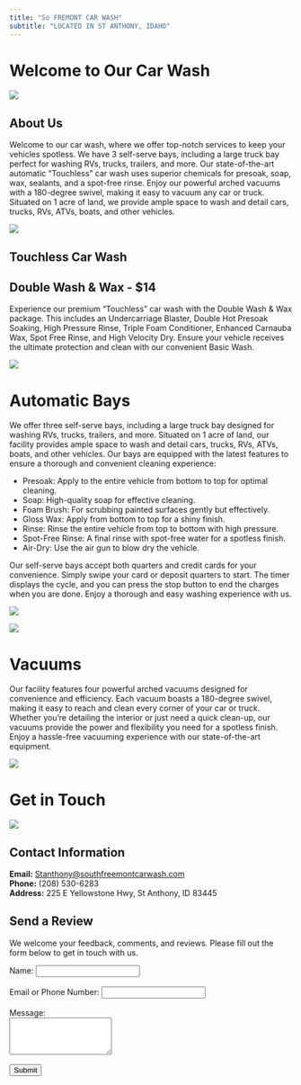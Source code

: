```yaml
---
title: "So FREMONT CAR WASH"
subtitle: "LOCATED IN ST ANTHONY, IDAHO"
---
```


<div class="custom-width">

# Welcome to Our Car Wash



![](Images/carwash_logo.png)

<div class="flex-container">

<div class="flex-item">

# About Us

Welcome to our car wash, where we offer top-notch services to keep your vehicles spotless. We have 3 self-serve bays, including a large truck bay perfect for washing RVs, trucks, trailers, and more. Our state-of-the-art automatic “Touchless” car wash uses superior chemicals for presoak, soap, wax, sealants, and a spot-free rinse. Enjoy our powerful arched vacuums with a 180-degree swivel, making it easy to vacuum any car or truck. Situated on 1 acre of land, we provide ample space to wash and detail cars, trucks, RVs, ATVs, boats, and other vehicles.

![](Images/frontview_carwash.jpg)

</div>

<div class="flex-item">

# Touchless Car Wash

## Double Wash & Wax - $14

Experience our premium “Touchless” car wash with the Double Wash & Wax package. This includes an Undercarriage Blaster, Double Hot Presoak Soaking, High Pressure Rinse, Triple Foam Conditioner, Enhanced Carnauba Wax, Spot Free Rinse, and High Velocity Dry. Ensure your vehicle receives the ultimate protection and clean with our convenient Basic Wash.

![](Images/automatic-bay_washmenu.jpg)

</div>

</div>

# Automatic Bays

We offer three self-serve bays, including a large truck bay designed for washing RVs, trucks, trailers, and more. Situated on 1 acre of land, our facility provides ample space to wash and detail cars, trucks, RVs, ATVs, boats, and other vehicles. Our bays are equipped with the latest features to ensure a thorough and convenient cleaning experience:

* Presoak: Apply to the entire vehicle from bottom to top for optimal cleaning.
* Soap: High-quality soap for effective cleaning.
* Foam Brush: For scrubbing painted surfaces gently but effectively.
* Gloss Wax: Apply from bottom to top for a shiny finish.
* Rinse: Rinse the entire vehicle from top to bottom with high pressure.
* Spot-Free Rinse: A final rinse with spot-free water for a spotless finish.
* Air-Dry: Use the air gun to blow dry the vehicle.

Our self-serve bays accept both quarters and credit cards for your convenience. Simply swipe your card or deposit quarters to start. The timer displays the cycle, and you can press the stop button to end the charges when you are done. Enjoy a thorough and easy washing experience with us.

![](Images/selfserve_pmt_and_controls.jpg)

![](Images/selfserve_menu_pmt.jpg)

# Vacuums

Our facility features four powerful arched vacuums designed for convenience and efficiency. Each vacuum boasts a 180-degree swivel, making it easy to reach and clean every corner of your car or truck. Whether you're detailing the interior or just need a quick clean-up, our vacuums provide the power and flexibility you need for a spotless finish. Enjoy a hassle-free vacuuming experience with our state-of-the-art equipment.

![](Images/3vacuums.jpg)

# Get in Touch
![](Images/replace.jpg)

## Contact Information

**Email:** [Stanthony@southfreemontcarwash.com](mailto:Stanthony@southfreemontcarwash.com)  
**Phone:** (208) 530-6283  
**Address:** 225 E Yellowstone Hwy, St Anthony, ID 83445


## Send a Review


We welcome your feedback, comments, and reviews. Please fill out the form below to get in touch with us.

<!-- 
# use mail to in html, basically it opens the mail app on the users end and the send email is the one i use in the mail to code. 

# on mobile it works because it opens options to send the email using email apps on my phone, but on my laptop it gives my mail app options and google. If I use google on pc then it will just open the tab where I choose which profile I want to use (since I have two) and nothing happens afterwards. On pc it also lets me know that the form is not secure and when I click submit I get redirected to danger page suggestion that they might be trying to steal my information which is not good. 
# mailto is really good to know but I will have to solve the email opening issue on pc, and how to make it secure soo users virus protection doesn’t flag the form! 
-->

<form action="mailto:eduardo.er.ramirez@gmail.com" method="POST" enctype="text/plain">
    <label for="name">Name:</label>
    <input type="text" id="name" name="name" required><br><br>
    <label for="email">Email or Phone Number:</label>
    <input type="text" id="email" name="email" required><br><br>
    <label for="message">Message:</label><br>
    <textarea id="message" name="message" rows="4" required></textarea><br><br>
    <input type="submit" value="Submit">
</form>

</div>


</div>

<!-- 
# use mail to in html, basically it opens the mail app on the users end and the send email is the one i use in the mail to code. 

# on mobile it works because it opens options to send the email using email apps on my phone, but on my laptop it gives my mail app options and google. If I use google on pc then it will just open the tab where I choose which profile I want to use (since I have two) and nothing happens afterwards. On pc it also lets me know that the form is not secure and when I click submit I get redirected to danger page suggestion that they might be trying to steal my information which is not good. 
# mailto is really good to know but I will have to solve the email opening issue on pc, and how to make it secure so users virus protection services do not flag the form! 
-->
